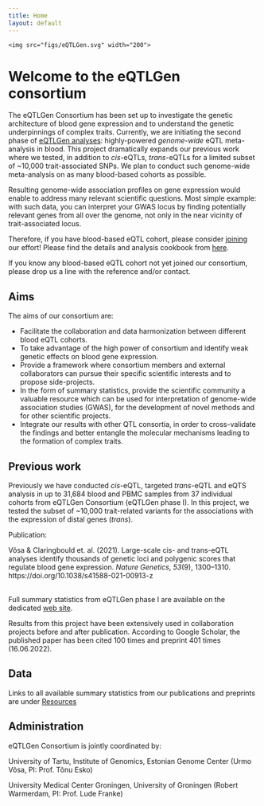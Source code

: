 ```yaml
---
title: Home
layout: default
---
```


<div class="text-center">
    <img src="figs/eQTLGen.svg" width="200">
</div>

# Welcome to the eQTLGen consortium

The eQTLGen Consortium has been set up to investigate the genetic
architecture of blood gene expression and to understand the genetic
underpinnings of complex traits. Currently, we are initiating the
second phase of [eQTLGen analyses](projects.html#eqtlgen-phase-ii-global-eqtl-analysis):
highly-powered *genome-wide* eQTL
meta-analysis in blood. This project
dramatically expands our previous work where we tested, in addition to
*cis*-eQTLs, *trans*-eQTLs for a limited subset of ~10,000
trait-associated SNPs. We plan to conduct such genome-wide meta-analysis
on as many blood-based cohorts as possible.

Resulting genome-wide association profiles on gene expression would
enable to address many relevant scientific questions. Most simple
example: with such data, you can interpret your GWAS locus by finding
potentially relevant genes from all over the genome, not only in the
near vicinity of trait-associated locus.

Therefore, if you have blood-based eQTL cohort, please consider
[joining](collaboration.html) our effort! Please find the details and
analysis cookbook from [here](eQTLGen-p2-cookbook.html).

If you know any blood-based eQTL cohort not yet joined our consortium,
please drop us a line with the reference and/or contact.

## Aims

The aims of our consortium are:

-   Facilitate the collaboration and data harmonization between different blood eQTL cohorts.
-   To take advantage of the high power of consortium and identify weak genetic effects on blood gene expression.
-   Provide a framework where consortium members and external collaborators can pursue their specific scientific interests and to propose side-projects.
-   In the form of summary statistics, provide the scientific community a valuable resource which can be used for interpretation of genome-wide association studies (GWAS), for the development of novel methods and for other scientific projects.
-   Integrate our results with other QTL consortia, in order to cross-validate the findings and better entangle the molecular mechanisms leading to the formation of complex traits.

## Previous work

Previously we have conducted *cis*-eQTL, targeted *trans*-eQTL and eQTS analysis in up to 31,684 blood and PBMC samples from 37 individual cohorts from eQTLGen Consortium (eQTLGen phase I). In this project, we tested the subset of \~10,000 trait-related variants for the associations with the expression of distal genes (*trans*).

Publication:

<div class="csl-entry">Võsa & Claringbould et. al. (2021). Large-scale cis- and trans-eQTL analyses identify thousands of genetic loci and polygenic scores that regulate blood gene expression. <i>Nature Genetics</i>, <i>53</i>(9), 1300–1310. https://doi.org/10.1038/s41588-021-00913-z</div>
<br>
Full summary statistics from eQTLGen phase I are available on the dedicated [web site](www.eqtlgen.org).

Results from this project have been extensively used in collaboration projects before and after publication. According to Google Scholar, the published paper has been cited 100 times and preprint 401 times (16.06.2022).

## Data

Links to all available summary statistics from our publications and preprints are under [Resources](resources.html)

## Administration

eQTLGen Consortium is jointly coordinated by:

University of Tartu, Institute of Genomics, Estonian Genome Center (Urmo Võsa, PI: Prof. Tõnu Esko)

University Medical Center Groningen, University of Groningen (Robert Warmerdam, PI: Prof. Lude Franke)
